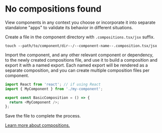 # No compositions found

View components in any context you choose or incorporate it into separate standalone "apps" to validate its behavior in different situations.

Create a file in the component directory with `.compositions.tsx/jsx` suffix.

```shell
touch --path/to/component/dir--/--component-name--.composition.tsx/jsx
```

Import the component, and any other relevant component or dependency, to the newly created compositions file, and use it to build a composition and export it with a named export. Each named export will be rendered as a separate composition, and you can create multiple composition files per component.

```js
import React from 'react'; // if using React
import { MyComponent } from './my-component';

export const BasicComposition = () => {
  return <MyComponent />;
};
```

Save the file to complete the process.

[Learn more about compositions.](https://harmony-docs.bit.dev/building-with-bit/component-compositions)
